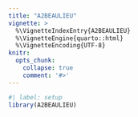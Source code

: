 ```yaml
---
title: "A2BEAULIEU"
vignette: >
  %\VignetteIndexEntry{A2BEAULIEU}
  %\VignetteEngine{quarto::html}
  %\VignetteEncoding{UTF-8}
knitr:
  opts_chunk:
    collapse: true
    comment: '#>'
---
```


```r
#| label: setup
library(A2BEAULIEU)
```
